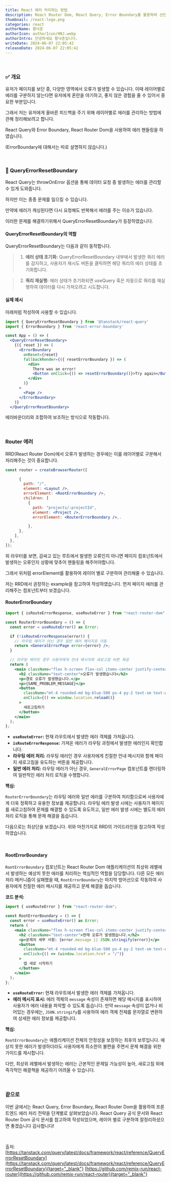 ```yaml
---
title: React 에러 처리하는 방법
description: React Router Dom, React Query, Error Boundary를 활용하여 선언적으로 에러 관리하는 법에 대해 정리하였습니다.
thumbnail: /react-logo.png
categories: react
authorName: 황낙준
authorIcon: authorIcon/HNJ.webp
authorIntro: 안녕하세요 황낙준입니다.
writeDate: 2024-06-07 22:05:42
releaseDate: 2024-06-07 22:05:42
---
```


<br/>

### ✅ 개요

유저가 페이지를 보던 중, 다양한 영역에서 오류가 발생할 수 있습니다.
이때 레이어별로 에러를 구분하지 않는다면 유저에게 혼란을 야기하고, 좋지 않은 경험을 줄 수 있어서 중요한 부분입니다.

그래서 저는 유저에게 올바른 피드백을 주기 위해 레이어별로 에러를 관리하는 방법에 관해 정리해보려고 합니다.

React Query와 Error Boundary, React Router Dom을 사용하여 에러 핸들링을 하였습니다.

(ErrorBoundary에 대해서는 따로 설명하지 않습니다.)

<br/>

### 🙌 QueryErrorResetBoundary

React Query는 throwOnError 옵션을 통해 데이터 요청 중 발생하는 에러를 관리할 수 있게 도와줍니다.

하지만 이는 종종 문제를 일으킬 수 있습니다.

만약에 에러가 캐싱된다면 다시 요청해도 반복해서 에러를 주는 이슈가 있습니다.

이러한 문제를 해결하기위해서 QueryErrorResetBoundary가 등장하였습니다.

#### QueryErrorResetBoundary의 역할
QueryErrorResetBoundary는 다음과 같이 동작합니다.

> 1. **에러 상태 초기화:**
QueryErrorResetBoundary 내부에서 발생한 쿼리 에러를 감지하고, 사용자가 재시도 버튼을 클릭하면 해당 쿼리의 에러 상태를 초기화합니다.

> 2. **쿼리 재실행:**
에러 상태가 초기화되면 useQuery 훅은 자동으로 쿼리를 재실행하여 데이터를 다시 가져오려고 시도합니다.



#### 실제 예시
아래처럼 작성하여 사용할 수 있습니다.

```jsx
import { QueryErrorResetBoundary } from '@tanstack/react-query'
import { ErrorBoundary } from 'react-error-boundary'

const App = () => (
  <QueryErrorResetBoundary>
    {({ reset }) => (
      <ErrorBoundary
        onReset={reset}
        fallbackRender={({ resetErrorBoundary }) => (
          <div>
            There was an error!
            <Button onClick={() => resetErrorBoundary()}>Try again</Button>
          </div>
        )}
      >
        <Page />
      </ErrorBoundary>
    )}
  </QueryErrorResetBoundary>
  ```

에러바운더리와 조합하여 보조하는 방식으로 작동합니다.

<br/>

### Router 에러

RRD(React Router Dom)에서 오류가 발생하는 경우에는 이를 레이어별로 구분해서 처리해주는 것이 중요합니다.


```jsx
const router = createBrowserRouter([

      {
   		path: "/",
    	element: <Layout />,
        errorElement: <RootErrorBoundary />,
        children: [
          {
            path: "projects/:projectId",
            element: <Project />,
            errorElement: <RouterErrorBoundary />,.

          },
      },
    ],
  },
]);
```

위 라우터를 보면, 감싸고 있는 루트에서 발생한 오류인지
아니면 페이지 컴포넌트에서 발생하는 오류인지 상황에 맞추어 핸들링을 해주어야합니다.

그래서 위처럼 errorElement를 활용하여 레이어 별로 구분하여 관리해줄 수 있습니다.

저는 RRD에서 권장하는 example을 참고하여 작성하였습니다.
먼저 페이지 에러를 관리해주는 컴포넌트부터 보겠습니다.

#### RouterErrorBoundary

```jsx
import { isRouteErrorResponse, useRouteError } from "react-router-dom";

const RouterErrorBoundary = () => {
  const error = useRouteError() as Error;

  if (!isRouteErrorResponse(error)) {
    // 라우팅 에러가 아닌 경우 일반 에러 페이지로 이동
    return <GeneralErrorPage error={error} />;
  }

  // 라우팅 에러인 경우 사용자에게 안내 메시지와 새로고침 버튼 제공
  return (
    <main className="flex h-screen flex-col items-center justify-center">
      <h2 className="text-center">오류가 발생했습니다</h2>
      <p>경로 오류가 발생했습니다.</p>
      <p>{SAME_PROBLEM_MESSAGE}</p>
      <button
        className="mt-4 rounded-md bg-blue-500 px-4 py-2 text-sm text-white transition-colors hover:bg-blue-400"
        onClick={() => window.location.reload()}
      >
        새로고침하기
      </button>
    </main>
  );
};
```

* **`useRouteError`:** 현재 라우트에서 발생한 에러 객체를 가져옵니다.
* **`isRouteErrorResponse`:** 가져온 에러가 라우팅 과정에서 발생한 에러인지 확인합니다.
* **라우팅 에러 처리:** 라우팅 에러인 경우 사용자에게 친절한 안내 메시지와 함께 페이지 새로고침을 유도하는 버튼을 제공합니다.
* **일반 에러 처리:** 라우팅 에러가 아닌 경우, `GeneralErrorPage` 컴포넌트를 렌더링하여 일반적인 에러 처리 로직을 수행합니다.

**핵심:**

`RouterErrorBoundary`는 라우팅 에러와 일반 에러를 구분하여 처리함으로써 사용자에게 더욱 정확하고 유용한 정보를 제공합니다.
라우팅 에러 발생 시에는 사용자가 페이지를 새로고침하여 문제를 해결할 수 있도록 유도하고, 일반 에러 발생 시에는 별도의 에러 처리 로직을 통해 문제 해결을 돕습니다.

다음으로는 최상단을 보겠습니다.
위와 마찬가지로 RRD의 가이드라인을 참고하여 작성하였습니다.

<br/>

#### RootErrorBoundary

`RootErrorBoundary` 컴포넌트는 React Router Dom 애플리케이션의 최상위 레벨에서 발생하는 예상치 못한 에러를 처리하는 핵심적인 역할을 담당합니다.
다른 모든 에러 처리 메커니즘이 실패했을 때, `RootErrorBoundary`는 마지막 방어선으로 작동하여 사용자에게 친절한 에러 메시지를 제공하고 문제 해결을 돕습니다.

**코드 분석:**

```jsx
import { useRouteError } from "react-router-dom";

const RootErrorBoundary = () => {
  const error = useRouteError() as Error;
  return (
    <main className="flex h-screen flex-col items-center justify-center">
      <h2 className="text-center">현재 오류가 발생했습니다.</h2>
      <p>문제의 세부 사항: {error.message || JSON.stringify(error)}</p>
      <button
        className="mt-4 rounded-md bg-blue-500 px-4 py-2 text-sm text-white transition-colors hover:bg-blue-400"
        onClick={() => (window.location.href = "/")}
      >
        앱 새로 시작하기
      </button>
    </main>
  );
};
```
* **`useRouteError`:** 현재 라우트에서 발생한 에러 객체를 가져옵니다.
* **에러 메시지 표시:** 에러 객체의 `message` 속성이 존재하면 해당 메시지를 표시하여 사용자가 에러 내용을 파악할 수 있도록 돕습니다.
만약 `message` 속성이 없거나 비어있는 경우에는, `JSON.stringify`를 사용하여 에러 객체 전체를 문자열로 변환하여 상세한 에러 정보를 제공합니다.

**핵심:**

`RootErrorBoundary`는 애플리케이션 전체의 안정성을 보장하는 최후의 보루입니다. 예상치 못한 에러가 발생하더라도 사용자에게 최소한의 불편을 주면서 문제 해결을 위한 가이드를 제시합니다.

다만, 최상위 레벨에서 발생하는 에러는 근본적인 문제일 가능성이 높아, 새로고침 외에 즉각적인 해결책을 제공하기 어려울 수 있습니다.

<br/>


### 끝으로

이번 글에서는 React Query, Error Boundary, React Router Dom을 활용하여 프론트엔드 에러 처리 전략을 단계별로 살펴보았습니다.
React Query 공식 문서와 React Router Dom 공식 문서를 참고하여 작성되었으며, 레이어 별로 구분하여 잘정리하셨으면 좋겠습니다 감사합니다!

<br/>


출처:
[https://tanstack.com/query/latest/docs/framework/react/reference/QueryErrorResetBoundary](https://tanstack.com/query/latest/docs/framework/react/reference/QueryErrorResetBoundary){target="_blank"}
[https://github.com/remix-run/react-router](https://github.com/remix-run/react-router){target="_blank"}